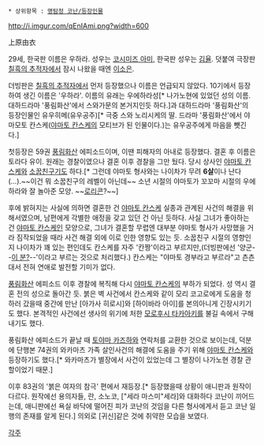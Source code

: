  * 상위항목 : [[명탐정 코난/등장인물]]

http://i.imgur.com/qEnIAmi.png?width=600

上原由衣

29세, 한국판 이름은 우하라.
성우는 [[코시미즈 아미]], 한국판 성우는 [[김율]]. 덧붙여 극장판 [[칠흑의 추적자]]에서 잠시 나왔을 때엔 [[이소은]].

더빙판은 [[칠흑의 추적자]]에서 먼저 등장했으나 이름은 언급되지 않았다. 10기에서 등장하여 생긴 이름은 '우하라'. 이름의 유래는 우에하라성[* 나가노현에 있었던 성의 이름. 대하드라마 '풍림화산'에서 스와가문의 본거지인듯 하다.]과 대하드라마 '풍림화산'의 등장인물인 유우히메(유우공주)[* 극중 스와 노리시케의 딸. 드라마 '풍림화산'에서 야마모토 칸스케([[야마토 칸스케]]의 모티브가 된 인물이다.)는 유우공주에게 마음을 뺏긴다.]

첫등장은 59권 [[풍림화산]] 에피소드이며, 이땐 피해자의 아내로 등장했다. 결혼 후 이름은 토라다 유이. 원래는 경찰이였으나 결혼 이후 경찰을 그만 뒀다. 당시 상사인 [[야마토 칸스케]]와 [[소꿉친구]]기도 하다.[* 그런데 야마토 형사와는 나이차가 무려 '''6살'''이나 난다(…).~~이건 뭐 소꿉친구의 레벨이 아닌데~~ 소년 시절의 야마토가 꼬꼬마 시절의 우에하라와 잘 놀아준 모양. ~~[[로리콘]]?~~]

후에 밝혀지는 사실에 의하면 결혼한 건 [[야마토 칸스케]] 실종과 관계된 사건의 해결을 위해서였으며, 남편에게 각별한 애정을 갖고 있던 건 아닌 듯하다. 사실 그녀가 좋아하는 건 [[야마토 칸스케]]인 모양으로, 그녀가 결혼할 무렵엔 대부분 야마토 형사가 사망했을 거라 짐작되었을 때라 사건 해결 외에 이로 인한 영향도 있는 듯. 소꿉친구 시절의 영향인지 나이차가 꽤 있는 편인데도 칸스케를 자주 '칸짱'이라고 부르지만,(더빙판에선 '양군--[[양현석|이 분?]]--'이라고 부르는 것으로 처리했다.) 칸스케는 "야마토 경부라고 부르라"고 츤츤대서 전혀 연애로 발전할 기미가 없다.

[[풍림화산]] 에피소드 이후 경찰에 복직해 다시 [[야마토 칸스케]]의 부하가 되었다. 성 역시 결혼 전의 성으로 돌아간 듯. 붉은 벽 사건에서 칸스케와 같이 모리 코고로에게 도움을 청하러 갔을때 중간에 만난 [아가사 히로시]와 [하이바라 아이]를 본의아니게 긴장시키기도 했다. 본격적인 사건에선 생사의 위기에 처한 [[모로후시 타카아키]]를 불길 속에서 구해내기도 했다.

풍림화산 에피소드가 끝날 때 [[토야마 카즈하]]와 연락처를 교환한 것으로 보이는데, 덕분에 단행본 74권의 와카마츠 가족 살인사건의 해결에 도움을 주기 위해 [[야마토 칸스케]]와 등장하기도 했다.[* 와카마츠가 별장에서 사건이 있었는데 그 별장이 나가노현 경찰 관할이었기 때문.]

이후 83권의 '붉은 여자의 참극' 편에서 재등장.[* 등장했을때 상황이 애니판과 원작이 다르다. 원작에선 용의자들, 란, 소노코, ["세라 마스미"세라]와 대화하다 코난이 끼어드는데, 애니판에선 욕실 바닥에 떨어진 피가 코난의 것임을 다른 형사에게서 듣고 코난 일행의 존재를 알게 된다.] 의외로 [귀신]같은 것에 취약한 모습을 보였다.

[[각주]]
